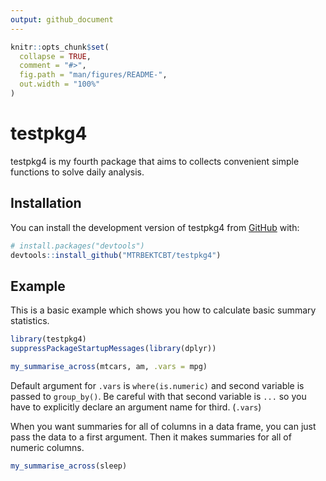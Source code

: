```yaml
---
output: github_document
---
```


<!-- README.md is generated from README.Rmd. Please edit that file -->

```r
knitr::opts_chunk$set(
  collapse = TRUE,
  comment = "#>",
  fig.path = "man/figures/README-",
  out.width = "100%"
)
```

# testpkg4

<!-- badges: start -->
<!-- badges: end -->

testpkg4 is my fourth package that aims to collects 
convenient simple functions to solve daily analysis.

## Installation

You can install the development version of testpkg4 from [GitHub](https://github.com/) with:

``` r
# install.packages("devtools")
devtools::install_github("MTRBEKTCBT/testpkg4")
```

## Example

This is a basic example which shows you how to calculate basic 
summary statistics.

```r
library(testpkg4)
suppressPackageStartupMessages(library(dplyr))

my_summarise_across(mtcars, am, .vars = mpg)
```

Default argument for `.vars` is `where(is.numeric)`
and second variable is passed to `group_by()`. 
Be careful with that second variable is `...` so you have to explicitly
declare an argument name for third. (`.vars`)

When you want summaries for all of columns in a data frame,
you can just pass the data to a first argument.
Then it makes summaries for all of numeric columns.

```r
my_summarise_across(sleep)
```
